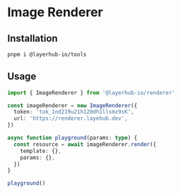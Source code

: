 # Image Renderer

## Installation

```bash
pnpm i @layerhub-io/tools
```

## Usage

```ts
import { ImageRenderer } from '@layerhub-io/renderer'

const imageRenderer = new ImageRenderer({
  token: 'tok_1nd219u21h120dh1llsmz9sK',
  url: 'https://renderer.layehub.dev',
})

async function playground(params: type) {
  const resource = await imageRenderer.render({
    template: {},
    params: {},
  })
}

playground()
```
